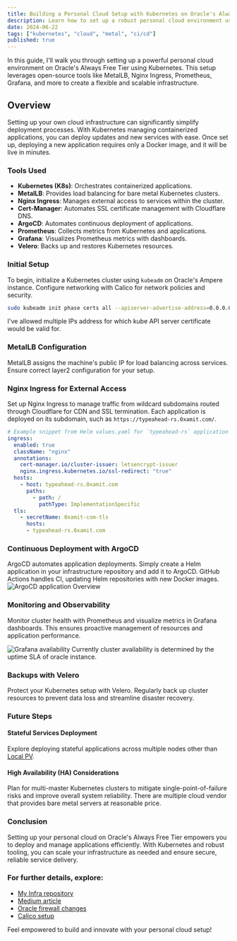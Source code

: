 ```yaml
---
title: Building a Personal Cloud Setup with Kubernetes on Oracle's Always Free Tier
description: Learn how to set up a robust personal cloud environment using Kubernetes, MetalLB, Nginx Ingress, Prometheus, Grafana, and more on Oracle's Ampere instance.
date: 2024-06-22
tags: ["kubernetes", "cloud", "metal", "ci/cd"]
published: true
---
```


In this guide, I'll walk you through setting up a powerful personal cloud environment on Oracle's Always Free Tier using Kubernetes. This setup leverages open-source tools like MetalLB, Nginx Ingress, Prometheus, Grafana, and more to create a flexible and scalable infrastructure.

## Overview

Setting up your own cloud infrastructure can significantly simplify deployment processes. With Kubernetes managing containerized applications, you can deploy updates and new services with ease. Once set up, deploying a new application requires only a Docker image, and it will be live in minutes.

### Tools Used

- **Kubernetes (K8s)**: Orchestrates containerized applications.
- **MetalLB**: Provides load balancing for bare metal Kubernetes clusters.
- **Nginx Ingress**: Manages external access to services within the cluster.
- **Cert-Manager**: Automates SSL certificate management with Cloudflare DNS.
- **ArgoCD**: Automates continuous deployment of applications.
- **Prometheus**: Collects metrics from Kubernetes and applications.
- **Grafana**: Visualizes Prometheus metrics with dashboards.
- **Velero**: Backs up and restores Kubernetes resources.



### Initial Setup

To begin, initialize a Kubernetes cluster using `kubeadm` on Oracle's Ampere instance. Configure networking with Calico for network policies and security.
```bash
sudo kubeadm init phase certs all --apiserver-advertise-address=0.0.0.0 --apiserver-cert-extra-sans=10.96.0.1,10.0.0.144,129.154.255.75
```
I've allowed multiple IPs address for which kube API server certificate would be valid for.

### MetalLB Configuration

MetalLB assigns the machine's public IP for load balancing across services. Ensure correct layer2 configuration for your setup.

### Nginx Ingress for External Access

Set up Nginx Ingress to manage traffic from wildcard subdomains routed through Cloudflare for CDN and SSL termination. Each application is deployed on its subdomain, such as `https://typeahead-rs.0xamit.com/`.

```yaml {9} showLineNumbers
# Example snippet from Helm values.yaml for `typeahead-rs` application
ingress:
  enabled: true
  className: "nginx"
  annotations: 
    cert-manager.io/cluster-issuer: letsencrypt-issuer
    nginx.ingress.kubernetes.io/ssl-redirect: "true"
  hosts:
    - host: typeahead-rs.0xamit.com
      paths:
        - path: /
          pathType: ImplementationSpecific
  tls:
    - secretName: 0xamit-com-tls
      hosts:
      - typeahead-rs.0xamit.com
```

### Continuous Deployment with ArgoCD

ArgoCD automates application deployments. Simply create a Helm application in your infrastructure repository and add it to ArgoCD. GitHub Actions handles CI, updating Helm repositories with new Docker images.
![ArgoCD application Overview](../../public/argocd-apps-overview.webp)

### Monitoring and Observability

Monitor cluster health with Prometheus and visualize metrics in Grafana dashboards. This ensures proactive management of resources and application performance.

![Grafana availability](../../public/grafana-availibilty.webp)
Currently cluster availability is determined by the uptime SLA of oracle instance.

### Backups with Velero

Protect your Kubernetes setup with Velero. Regularly back up cluster resources to prevent data loss and streamline disaster recovery.

### Future Steps
#### Stateful Services Deployment
Explore deploying stateful applications across multiple nodes other than [Local PV](https://kubernetes.io/blog/2019/04/04/kubernetes-1.14-local-persistent-volumes-ga/).

#### High Availability (HA) Considerations
Plan for multi-master Kubernetes clusters to mitigate single-point-of-failure risks and improve overall system reliability.
There are multiple cloud vendor that provides bare metal servers at reasonable price.

### Conclusion
Setting up your personal cloud on Oracle's Always Free Tier empowers you to deploy and manage applications efficiently. With Kubernetes and robust tooling, you can scale your infrastructure as needed and ensure secure, reliable service delivery.


### For further details, explore:
- [My Infra repository](https://github.com/AimAmit/infra)
- [Medium article](https://medium.com/kubernetes-deveops/installing-kubernetes-kubeadm-part-1-e146cb632163)
- [Oracle firewall changes](https://stackoverflow.com/a/54810101/8194317)
- [Calico setup](https://www.golinuxcloud.com/calico-kubernetes/)

Feel empowered to build and innovate with your personal cloud setup!

